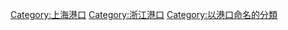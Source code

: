 {{Catmore}}

[[Category:上海港口|Category:上海港口]]
[[Category:浙江港口|Category:浙江港口]]
[[Category:以港口命名的分類|Category:以港口命名的分類]]